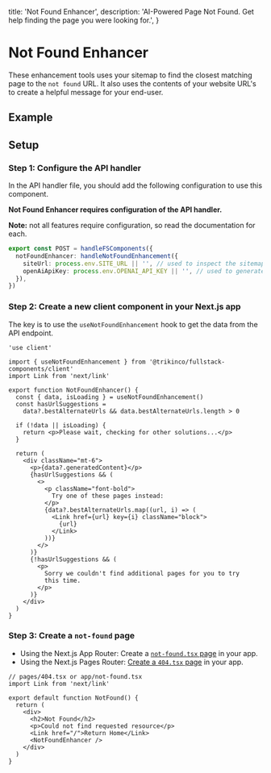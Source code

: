 
  title: 'Not Found Enhancer',
  description:
    'AI-Powered Page Not Found. Get help finding the page you were looking for.',
}

# Not Found Enhancer

These enhancement tools uses your sitemap to find the closest matching page to the `not found` URL.
It also uses the contents of your website URL's to create a helpful message for your end-user.

## Example

<NotFoundEnhancer />

## Setup

### Step 1: Configure the API handler

In the API handler file, you should add the following configuration to use this component.

**Not Found Enhancer requires configuration of the API handler.**

**Note:** not all features require configuration, so read the documentation for each.

```ts
export const POST = handleFSComponents({
  notFoundEnhancer: handleNotFoundEnhancement({
    siteUrl: process.env.SITE_URL || '', // used to inspect the sitemap
    openAiApiKey: process.env.OPENAI_API_KEY || '', // used to generate the contents
  }),
})
```

### Step 2: Create a new client component in your Next.js app

The key is to use the `useNotFoundEnhancement` hook to get the data from the API endpoint.

```tsx title="components/NotFoundEnhancer.tsx"
'use client'

import { useNotFoundEnhancement } from '@trikinco/fullstack-components/client'
import Link from 'next/link'

export function NotFoundEnhancer() {
  const { data, isLoading } = useNotFoundEnhancement()
  const hasUrlSuggestions =
    data?.bestAlternateUrls && data.bestAlternateUrls.length > 0

  if (!data || isLoading) {
    return <p>Please wait, checking for other solutions...</p>
  }

  return (
    <div className="mt-6">
      <p>{data?.generatedContent}</p>
      {hasUrlSuggestions && (
        <>
          <p className="font-bold">
            Try one of these pages instead:
          </p>
          {data?.bestAlternateUrls.map((url, i) => (
            <Link href={url} key={i} className="block">
              {url}
            </Link>
          ))}
        </>
      )}
      {!hasUrlSuggestions && (
        <p>
          Sorry we couldn't find additional pages for you to try
          this time.
        </p>
      )}
    </div>
  )
}
```

### Step 3: Create a `not-found` page

- Using the Next.js App Router: Create a [`not-found.tsx` page](https://nextjs.org/docs/app/api-reference/file-conventions/not-found) in your app.
- Using the Next.js Pages Router: [Create a `404.tsx` page](https://nextjs.org/docs/pages/building-your-application/routing/custom-error#404-page) in your app.

```tsx
// pages/404.tsx or app/not-found.tsx
import Link from 'next/link'

export default function NotFound() {
  return (
    <div>
      <h2>Not Found</h2>
      <p>Could not find requested resource</p>
      <Link href="/">Return Home</Link>
      <NotFoundEnhancer />
    </div>
  )
}
```
